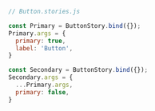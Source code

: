 ```js
// Button.stories.js

const Primary = ButtonStory.bind({});
Primary.args = {
  primary: true,
  label: 'Button',
}

const Secondary = ButtonStory.bind({});
Secondary.args = {
  ...Primary.args,
  primary: false,
}
```